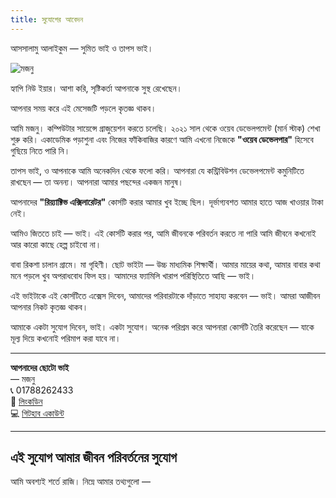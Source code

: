 ```yaml
---
title: সুযোগের আবেদন
---
```


আসসালামু আলাইকুম — সুমিত ভাই ও তাপস ভাই।

<div class="text-center">
  <img
    src="/images/message-tapas-vai.PNG"
    alt="মজনু"
    class="rounded-full w-32 h-32 mb-4"
  />
</div>

হ্যাপি নিউ ইয়ার। আশা করি, সৃষ্টিকর্তা আপনাকে সুস্থ রেখেছেন।

আপনার সময় করে এই মেসেজটি পড়লে কৃতজ্ঞ থাকব।

আমি মজনু। কম্পিউটার সায়েন্সে গ্রাজুয়েশন করতে চলেছি। ২০২১ সাল থেকে ওয়েব ডেভেলপমেন্ট (মার্ন স্টাক) শেখা শুরু করি। একাডেমিক পড়াশুনা এবং নিজের ফাঁকিবাজির কারণে আমি এখনো নিজেকে **"ওয়েব ডেভেলপার"** হিসেবে গুছিয়ে নিতে পারি নি।

তাপস ভাই, ও আপনাকে আমি অনেকদিন থেকে ফলো করি। আপনারা যে কন্ট্রিবিউশন ডেভেলপমেন্ট কমুনিটিতে রাখছেন — তা অনন্য। আপনারা আমার পছন্দের একজন মানুষ।

আপনাদের **"রিয়্যাক্টিভ এক্সিলারেটর"** কোর্সটি করার আমার খুব ইচ্ছে ছিল। দূর্ভাগ্যবশত আমার হাতে আজ খাওয়ার টাকা নেই।

আমিও জিততে চাই — ভাই। এই কোর্সটি করার পর, আমি জীবনকে পরিবর্তন করতে না পারি আমি জীবনে কখনোই আর কারো কাছে হেল্প চাইবো না।

বাবা রিকশা চালান গ্রামে। মা গৃহিণী। ছোট ভাইটা — উচ্চ মাধ্যমিক শিক্ষার্থী। আমার মায়ের কথা, আমার বাবার কথা মনে পড়লে খুব অপরাধবোধ ফিল হয়। আমাদের ফ্যামিলি খারাপ পরিস্থিতিতে আছি — ভাই।

এই ভাইটাকে এই কোর্সটিতে এক্সেস দিবেন, আমাদের পরিবারটাকে দাঁড়াতে সাহায্য করবেন — ভাই। আমরা আজীবন আপনার নিকট কৃতজ্ঞ থাকব।

আমাকে একটা সুযোগ দিবেন, ভাই। একটা সুযোগ। অনেক পরিশ্রম করে আপনারা কোর্সটি তৈরি করেছেন — যাকে মূল্য দিয়ে কখনোই পরিমাপ করা যাবে না।

---

**আপনাদের ছোটো ভাই**  
— মজনু  
📞 01788262433  
🔗 [লিংকডিন](https://www.linkedin.com/in/mojnuapp/)  
💻 [গিটহাব একাউন্ট](https://github.com/mojnuapp)

---

## এই সুযোগ আমার জীবন পরিবর্তনের সুযোগ

আমি অবশ্যই শর্তে রাজি। নিম্নে আমার তথ্যগুলো —
